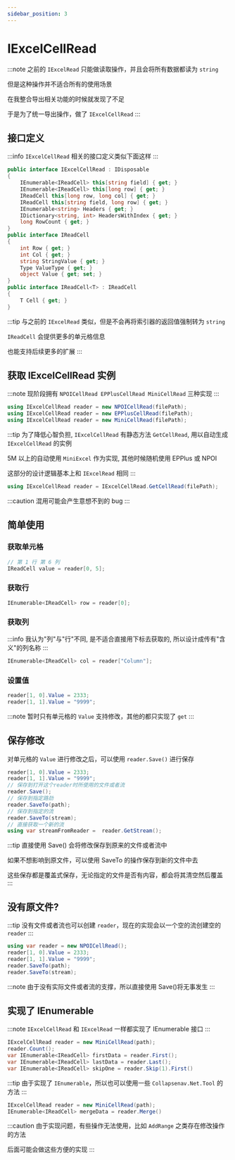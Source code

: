 ```yaml
---
sidebar_position: 3
---
```


# IExcelCellRead

:::note
之前的 `IExcelRead` 只能做读取操作，并且会将所有数据都读为 `string`

但是这种操作并不适合所有的使用场景

在我整合导出相关功能的时候就发现了不足

于是为了统一导出操作，做了 `IExcelCellRead`
:::

## 接口定义

:::info
`IExcelCellRead` 相关的接口定义类似下面这样
:::

```csharp
public interface IExcelCellRead : IDisposable
{
    IEnumerable<IReadCell> this[string field] { get; }
    IEnumerable<IReadCell> this[long row] { get; }
    IReadCell this[long row, long col] { get; }
    IReadCell this[string field, long row] { get; }
    IEnumerable<string> Headers { get; }
    IDictionary<string, int> HeadersWithIndex { get; }
    long RowCount { get; }
}
public interface IReadCell
{
    int Row { get; }
    int Col { get; }
    string StringValue { get; }
    Type ValueType { get; }
    object Value { get; set; }
}
public interface IReadCell<T> : IReadCell
{
    T Cell { get; }
}
```

:::tip
与之前的 `IExcelRead` 类似，但是不会再将索引器的返回值强制转为 `string`

`IReadCell` 会提供更多的单元格信息

也能支持后续更多的扩展
:::

## 获取 IExcelCellRead 实例

:::note
现阶段拥有 `NPOICellRead EPPlusCellRead MiniCellRead` 三种实现
:::

```csharp
using IExcelCellRead reader = new NPOICellRead(filePath);
using IExcelCellRead reader = new EPPlusCellRead(filePath);
using IExcelCellRead reader = new MiniCellRead(filePath);
```

:::tip
为了降低心智负担, `IExcelCellRead` 有静态方法 `GetCellRead`, 用以自动生成 `IExcelCellRead` 的实例

5M 以上的自动使用 `MiniExcel` 作为实现, 其他时候随机使用 EPPlus 或 NPOI

这部分的设计逻辑基本上和 `IExcelRead` 相同
:::

```csharp
using IExcelCellRead reader = IExcelCellRead.GetCellRead(filePath);
```

:::caution
混用可能会产生意想不到的 bug
:::

## 简单使用

### 获取单元格

```csharp
// 第 1 行 第 6 列
IReadCell value = reader[0, 5];
```

### 获取行

```csharp
IEnumerable<IReadCell> row = reader[0];
```

### 获取列

:::info
我认为"列"与"行"不同, 是不适合直接用下标去获取的, 所以设计成传有"含义"的列名称
:::

```csharp
IEnumerable<IReadCell> col = reader["Column"];
```

### 设置值

```csharp
reader[1, 0].Value = 2333;
reader[1, 1].Value = "9999";
```

:::note
暂时只有单元格的 `Value` 支持修改，其他的都只实现了 `get`
:::

## 保存修改

对单元格的 `Value` 进行修改之后，可以使用 `reader.Save()` 进行保存

```csharp
reader[1, 0].Value = 2333;
reader[1, 1].Value = "9999";
// 保存到打开这个reader时所使用的文件或者流
reader.Save();
// 保存到指定路劲
reader.SaveTo(path);
// 保存到指定的流
reader.SaveTo(stream);
// 直接获取一个新的流
using var streamFromReader =  reader.GetStream();
```

:::tip
直接使用 Save() 会将修改保存到原来的文件或者流中

如果不想影响到原文件，可以使用 SaveTo 的操作保存到新的文件中去

这些保存都是覆盖式保存，无论指定的文件是否有内容，都会将其清空然后覆盖
:::

## 没有原文件?

:::tip
没有文件或者流也可以创建 `reader`，现在的实现会以一个空的流创建空的 `reader`
:::

```csharp
using var reader = new NPOICellRead();
reader[1, 0].Value = 2333;
reader[1, 1].Value = "9999";
reader.SaveTo(path);
reader.SaveTo(stream);
```

:::note
由于没有实际文件或者流的支撑，所以直接使用 Save()将无事发生
:::

## 实现了 IEnumerable

:::note
`IExcelCellRead` 和 `IExcelRead` 一样都实现了 IEnumerable 接口
:::

```csharp
IExcelCellRead reader = new MiniCellRead(path);
reader.Count();
var IEnumerable<IReadCell> firstData = reader.First();
var IEnumerable<IReadCell> lastData = reader.Last();
var IEnumerable<IReadCell> skipOne = reader.Skip(1).First()
```

:::tip
由于实现了 `IEnumerable`，所以也可以使用一些 `Collapsenav.Net.Tool` 的方法
:::

```csharp
IExcelCellRead reader = new MiniCellRead(path);
IEnumerable<IReadCell> mergeData = reader.Merge()
```

:::caution
由于实现问题，有些操作无法使用，比如 `AddRange` 之类存在修改操作的方法

后面可能会做这些方便的实现
:::
